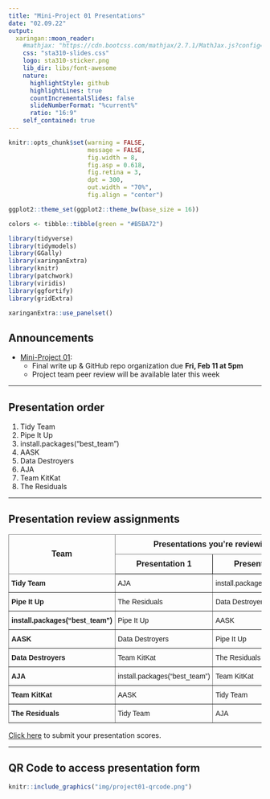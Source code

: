 ```yaml
---
title: "Mini-Project 01 Presentations"
date: "02.09.22"
output:
  xaringan::moon_reader:
    #mathjax: "https://cdn.bootcss.com/mathjax/2.7.1/MathJax.js?config=TeX-MML-AM_HTMLorMML"
    css: "sta310-slides.css"
    logo: sta310-sticker.png
    lib_dir: libs/font-awesome
    nature:
      highlightStyle: github
      highlightLines: true
      countIncrementalSlides: false
      slideNumberFormat: "%current%" 
      ratio: "16:9"
    self_contained: true
---
```


```r
knitr::opts_chunk$set(warning = FALSE, 
                      message = FALSE, 
                      fig.width = 8,
                      fig.asp = 0.618, 
                      fig.retina = 3, 
                      dpt = 300, 
                      out.width = "70%",
                      fig.align = "center")

ggplot2::theme_set(ggplot2::theme_bw(base_size = 16))

colors <- tibble::tibble(green = "#B5BA72")
```


```r
library(tidyverse)
library(tidymodels)
library(GGally)
library(xaringanExtra)
library(knitr)
library(patchwork)
library(viridis)
library(ggfortify)
library(gridExtra)
```

```r
xaringanExtra::use_panelset()
```


## Announcements


- [Mini-Project 01](https://sta310-sp22.github.io/assignments/projects/mini-project-01.html): 
  - Final write up & GitHub repo organization due **Fri, Feb 11 at 5pm**
  - Project team peer review will be available later this week

---

## Presentation order 

1. Tidy Team 
2. Pipe It Up 
3. install.packages("best_team")
4. AASK
5. Data Destroyers
6. AJA
7. Team KitKat
8. The Residuals 

---

## Presentation review assignments

<style type="text/css">
.tg  {border-collapse:collapse;border-spacing:0;}
.tg td{border-color:black;border-style:solid;border-width:1px;font-family:Arial, sans-serif;font-size:14px;
  overflow:hidden;padding:10px 5px;word-break:normal;}
.tg th{border-color:black;border-style:solid;border-width:1px;font-family:Arial, sans-serif;font-size:14px;
  font-weight:normal;overflow:hidden;padding:10px 5px;word-break:normal;}
.tg .tg-t4zm{border-color:inherit;font-size:16px;text-align:center;vertical-align:middle}
.tg .tg-qv16{font-size:16px;font-weight:bold;text-align:center;vertical-align:top}
.tg .tg-gmla{border-color:inherit;font-size:16px;text-align:center;vertical-align:top}
.tg .tg-fymr{border-color:inherit;font-weight:bold;text-align:left;vertical-align:top}
.tg .tg-0pky{border-color:inherit;text-align:left;vertical-align:top}
</style>
<table class="tg">
<thead>
  <tr>
    <th class="tg-t4zm" rowspan="2"><span style="font-weight:bold">Team</span></th>
    <th class="tg-gmla" colspan="2"><span style="font-weight:bold">Presentations you're reviewing</span></th>
  </tr>
  <tr>
    <th class="tg-qv16">Presentation 1</th>
    <th class="tg-qv16">Presentation 2</th>
  </tr>
</thead>
<tbody>
  <tr>
    <td class="tg-fymr">Tidy Team</td>
    <td class="tg-0pky">AJA</td>
    <td class="tg-0pky">install.packages("best_team") </td>
  </tr>
  <tr>
    <td class="tg-fymr">Pipe It Up</td>
    <td class="tg-0pky">The Residuals </td>
    <td class="tg-0pky">Data Destroyers </td>
  </tr>
  <tr>
    <td class="tg-fymr">install.packages("best_team")</td>
    <td class="tg-0pky">Pipe It Up</td>
    <td class="tg-0pky">AASK </td>
  </tr>
  <tr>
    <td class="tg-fymr">AASK</td>
    <td class="tg-0pky">Data Destroyers </td>
    <td class="tg-0pky">Pipe It Up </td>
  </tr>
  <tr>
    <td class="tg-fymr">Data Destroyers</td>
    <td class="tg-0pky">Team KitKat</td>
    <td class="tg-0pky">The Residuals </td>
  </tr>
  <tr>
    <td class="tg-fymr">AJA</td>
    <td class="tg-0pky">install.packages("best_team")</td>
    <td class="tg-0pky">Team KitKat</td>
  </tr>
  <tr>
    <td class="tg-fymr">Team KitKat</td>
    <td class="tg-0pky">AASK </td>
    <td class="tg-0pky">Tidy Team</td>
  </tr>
  <tr>
    <td class="tg-fymr">The Residuals</td>
    <td class="tg-0pky">Tidy Team</td>
    <td class="tg-0pky">AJA </td>
  </tr>
</tbody>
</table>

[Click here](https://forms.office.com/r/bWRsAU185M) to submit your presentation scores.

---

## QR Code to access presentation form

```r
knitr::include_graphics("img/project01-qrcode.png")
```


